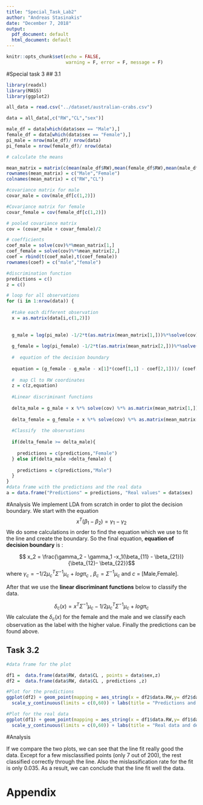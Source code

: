 ```yaml
---
title: "Special_Task_Lab2"
author: "Andreas Stasinakis"
date: "December 7, 2018"
output:
  pdf_document: default
  html_document: default
---
```


```r
knitr::opts_chunk$set(echo = FALSE,
                      warning = F, error = F, message = F)
```

#Special task 3
## 3.1

```r
library(readxl)
library(MASS)
library(ggplot2)

all_data = read.csv("../dataset/australian-crabs.csv")

data = all_data[,c("RW","CL","sex")]
```

```r

male_df = data[which(data$sex == "Male"),]
female_df = data[which(data$sex == "Female"),]
pi_male = nrow(male_df)/ nrow(data)
pi_female = nrow(female_df)/ nrow(data)

# calculate the means 

mean_matrix = matrix(c(mean(male_df$RW),mean(female_df$RW),mean(male_df$CL),mean(female_df$CL)), nrow = 2,ncol = 2)
rownames(mean_matrix) = c("Male","Female")
colnames(mean_matrix) = c("RW","CL")

#covariance matrix for male 
covar_male = cov(male_df[c(1,2)])

#Covariance matrix for female
covar_female = cov(female_df[c(1,2)])

# pooled covariance matrix
cov = (covar_male + covar_female)/2

# coefficients
coef_male = solve(cov)%*%mean_matrix[1,] 
coef_female = solve(cov)%*%mean_matrix[2,] 
coef = rbind(t(coef_male),t(coef_female))
rownames(coef) = c("male","female")

#discrimination function
predictions = c()
z = c()

# loop for all observations
for (i in 1:nrow(data)) {
  
  #take each different observation
  x = as.matrix(data[i,c(1,2)])
  
  
  g_male = log(pi_male) -1/2*t(as.matrix(mean_matrix[1,]))%*%solve(cov)%*%as.matrix(mean_matrix[1,])
  
  g_female = log(pi_female) -1/2*t(as.matrix(mean_matrix[2,]))%*%solve(cov)%*%as.matrix(mean_matrix[2,])
  
  #  equation of the decision boundary
  
  equation = (g_female - g_male - x[1]*(coef[1,1] - coef[2,1]))/ (coef[1,2] - coef[2,2])
  
  #  map Cl to RW coordinates
  z = c(z,equation) 
  
  #Linear discriminant functions
  
  delta_male = g_male + x %*% solve(cov) %*% as.matrix(mean_matrix[1,])
    
  delta_female = g_female + x %*% solve(cov) %*% as.matrix(mean_matrix[2,])  
    
  #Classify  the observations
  
  if(delta_female >= delta_male){
    
    predictions = c(predictions,"Female")
  } else if(delta_male >delta_female) {
    
    predictions = c(predictions,"Male")
  }
} 
#data frame with the predictions and the real data
a = data.frame("Predictions" = predictions, "Real values" = data$sex)

```

#Analysis
We implement LDA from scratch in order to plot the decision boundary. We start with the equation 
$$x^T(\beta_1- \beta_2) = \gamma_1 - \gamma_2$$
We do some calculations in order to find the equation which we use to fit the line and create the boundary.
So the  final equation, **equation of decision boundary** is :

$$ x_2 = \frac{\gamma_2 - \gamma_1 -x_1(\beta_{11} - \beta_{21})}{\beta_{12}- \beta_{22}}$$
where $\gamma_c = -1/2\mu_c^T\Sigma^{-1}\mu_c + log{\pi_c}$ , $\beta_c = \Sigma^{-1}\mu_c$ and $c$ = [Male,Female]. 

After that we use the **linear discriminant functions** below to classify the data.

$$\delta_c(x) = x^T\Sigma^{-1}\mu_c - 1/2\mu_c^T\Sigma^{-1}\mu_c + log{\pi_c}$$
We calculate the $\delta_c(x)$ for the female and the male and we classify each observation as the label with the higher value. Finally the predictions can be found above. 


## Task 3.2

```r
#data frame for the plot

df1 =  data.frame(data$RW, data$CL , points = data$sex,z)
df2 =  data.frame(data$RW, data$CL , predictions ,z)

#Plot for the predictions 
ggplot(df2) + geom_point(mapping = aes_string(x = df2$data.RW,y= df2$data.CL, colour = "predictions"))+ geom_line(mapping = aes(x = df2$data.RW,y= df2$z),size = 1) + scale_x_continuous(limits = c(0,25)) +
  scale_y_continuous(limits = c(0,60)) + labs(title = "Predictions and decision boundary" ,x = "RW" , y = "CL")

#Plot for the real data
ggplot(df1) + geom_point(mapping = aes_string(x = df1$data.RW,y= df1$data.CL, colour = "points"))+ geom_line(mapping = aes(x = df1$data.RW,y= df1$z),size = 1) + scale_x_continuous(limits = c(0,25)) +
  scale_y_continuous(limits = c(0,60)) + labs(title = "Real data and decision boundary" ,x = "RW" , y = "CL")

```

#Analysis 

If we compare the two plots, we can see that the line fit really good the data. Except for a few misclassified points (only 7 out of 200), the rest classified correctly through the line. Also the mislassification rate for the fit is only 0.035. As a result, we can conclude that the line fit well the data.


\newpage
# Appendix
```r
```  
